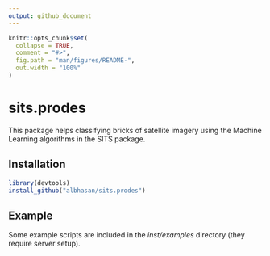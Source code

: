 ```yaml
---
output: github_document
---
```


<!-- README.md is generated from README.Rmd. Please edit that file -->

```r
knitr::opts_chunk$set(
  collapse = TRUE,
  comment = "#>",
  fig.path = "man/figures/README-",
  out.width = "100%"
)
```
# sits.prodes

This package helps classifying bricks of satellite imagery using the Machine Learning algorithms in the SITS package.

## Installation

``` r
library(devtools)
install_github("albhasan/sits.prodes")
```

## Example

Some example scripts are included in the *inst/examples* directory (they require server setup).

